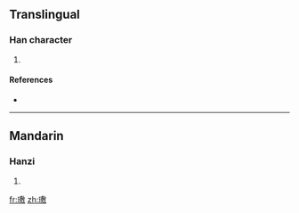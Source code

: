 ==Translingual==

===Han character===
{{Han char|rn=96|rad=玉|as=14|sn=18|four=1814<sub>0</sub>|canj=一土戈尸大 (MGISK)}}

# {{defn|Han|sort=玉14}}

====References====
* {{Han ref|kx=0744.060|dkj=21334|hdz=21144.130|uh=74B7|ud=29879|bh=F275|bd=62069}}

----

==Mandarin==

===Hanzi===
{{cmn-hanzi|pin=[[lú]] ([[lu2]])|wg=lu<sup>2</sup>}}

# {{defn|Mandarin}}

[[fr:璷]]
[[zh:璷]]